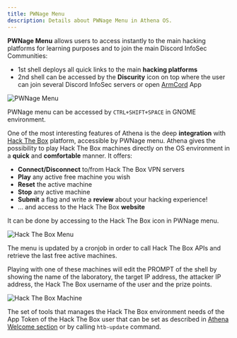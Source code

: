 ```yaml
---
title: PWNage Menu
description: Details about PWNage Menu in Athena OS.
---
```


**PWNage Menu** allows users to access instantly to the main hacking platforms for learning purposes and to join the main Discord InfoSec Communities:
* 1st shell deploys all quick links to the main **hacking platforms**
* 2nd shell can be accessed by the **Discurity** icon on top where the user can join several Discord InfoSec servers or open [ArmCord](https://github.com/ArmCord/ArmCord) App

![PWNage Menu](@assets/images/pwnage-menu.png)

PWNage menu can be accessed by `CTRL+SHIFT+SPACE` in GNOME environment.

One of the most interesting features of Athena is the deep **integration** with [Hack The Box](https://app.hackthebox.com) platform, accessible by PWNage menu. Athena gives the possibility to play Hack The Box machines directly on the OS environment in a **quick** and **comfortable** manner. It offers:
* **Connect/Disconnect** to/from Hack The Box VPN servers
* **Play** any active free machine you wish
* **Reset** the active machine
* **Stop** any active machine
* **Submit** a flag and write a **review** about your hacking experience!
* ... and access to the Hack The Box **website**

It can be done by accessing to the Hack The Box icon in PWNage menu.

![Hack The Box Menu](@assets/images/hackthebox.png)

The menu is updated by a cronjob in order to call Hack The Box APIs and retrieve the last free active machines.

Playing with one of these machines will edit the PROMPT of the shell by showing the name of the laboratory, the target IP address, the attacker IP address, the Hack The Box username of the user and the prize points.

![Hack The Box Machine](@assets/images/htb-spawn.png)

The set of tools that manages the Hack The Box environment needs of the App Token of the Hack The Box user that can be set as described in [Athena Welcome section](/en/resources/athena-welcome/#htb-update) or by calling `htb-update` command.

<ImageComponent />
